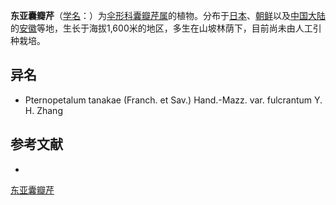 {{NoteTA|G1=LS}}
{{Speciesbox
| name = 东亚囊瓣芹
| status = 
| status_system = 
| image = 
| genus = Pternopetalum
| species = tanakae
| authority = (Franch. et Sav.) Hand.-Mazz.
}}

'''东亚囊瓣芹'''（[[学名|学名]]：{{lang|la|''Pternopetalum tanakae''}}）为[[伞形科|伞形科]][[囊瓣芹属|囊瓣芹属]]的植物。分布于[[日本|日本]]、[[朝鲜|朝鲜]]以及[[中国大陆|中国大陆]]的[[安徽|安徽]]等地，生长于海拔1,600米的地区，多生在山坡林荫下，目前尚未由人工引种栽培。

== 异名 ==
* Pternopetalum tanakae (Franch. et Sav.) Hand.-Mazz. var. fulcrantum Y. H. Zhang

== 参考文献 ==
<div class="references-small">
* {{cite web| url =http://www.bioinfo.cn/db05/KmzwSpecies.php?action=view&id=22952| title =东亚囊瓣芹| work =《中国高等植物数据库全库》| publisher =中国科学院微生物研究所| author =昆明植物研究所| accessdate =2009-02-25| deadurl =yes| archiveurl =https://web.archive.org/web/20160305054126/http://www.bioinfo.cn/db05/KmzwSpecies.php?action=view&id=22952| archivedate =2016-03-05}}
</div>
{{Taxonbar|from=Q10869391}}

[[Category:囊瓣芹属|东亚囊瓣芹]]


{{Apiales-stub}}